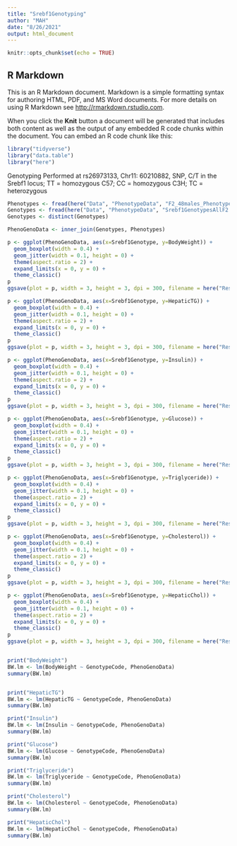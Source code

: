 ```yaml
---
title: "Srebf1Genotyping"
author: "MAH"
date: "8/26/2021"
output: html_document
---
```


```r
knitr::opts_chunk$set(echo = TRUE)
```

## R Markdown

This is an R Markdown document. Markdown is a simple formatting syntax for authoring HTML, PDF, and MS Word documents. For more details on using R Markdown see <http://rmarkdown.rstudio.com>.

When you click the **Knit** button a document will be generated that includes both content as well as the output of any embedded R code chunks within the document. You can embed an R code chunk like this:


```r

library("tidyverse")
library("data.table")
library("here")


```



Genotyping Performed at rs26973133, Chr11: 60210882, SNP, C/T in the Srebf1 locus; TT = homozygous C57; CC = homozygous C3H; TC = heterozygous

```r

Phenotypes <- fread(here("Data", "PhenotypeData", "F2_48males_Phenotype_all.txt"))
Genotypes <- fread(here("Data", "PhenotypeData", "Srebf1GenotypesAllF2.txt"))
Genotypes <- distinct(Genotypes)

PhenoGenoData <- inner_join(Genotypes, Phenotypes)

p <- ggplot(PhenoGenoData, aes(x=Srebf1Genotype, y=BodyWeight)) +
  geom_boxplot(width = 0.4) +
  geom_jitter(width = 0.1, height = 0) +
  theme(aspect.ratio = 2) +
  expand_limits(x = 0, y = 0) +
  theme_classic()
p
ggsave(plot = p, width = 3, height = 3, dpi = 300, filename = here("Results", "Srebf1", "BW.pdf"))

p <- ggplot(PhenoGenoData, aes(x=Srebf1Genotype, y=HepaticTG)) +
  geom_boxplot(width = 0.4) +
  geom_jitter(width = 0.1, height = 0) +
  theme(aspect.ratio = 2) +
  expand_limits(x = 0, y = 0) +
  theme_classic()
p
ggsave(plot = p, width = 3, height = 3, dpi = 300, filename = here("Results", "Srebf1", "HepaticTG.pdf"))

p <- ggplot(PhenoGenoData, aes(x=Srebf1Genotype, y=Insulin)) +
  geom_boxplot(width = 0.4) +
  geom_jitter(width = 0.1, height = 0) +
  theme(aspect.ratio = 2) +
  expand_limits(x = 0, y = 0) +
  theme_classic()
p
ggsave(plot = p, width = 3, height = 3, dpi = 300, filename = here("Results", "Srebf1", "Insulin.pdf"))

p <- ggplot(PhenoGenoData, aes(x=Srebf1Genotype, y=Glucose)) +
  geom_boxplot(width = 0.4) +
  geom_jitter(width = 0.1, height = 0) +
  theme(aspect.ratio = 2) +
  expand_limits(x = 0, y = 0) +
  theme_classic()
p
ggsave(plot = p, width = 3, height = 3, dpi = 300, filename = here("Results", "Srebf1", "Glucose.pdf"))

p <- ggplot(PhenoGenoData, aes(x=Srebf1Genotype, y=Triglyceride)) +
  geom_boxplot(width = 0.4) +
  geom_jitter(width = 0.1, height = 0) +
  theme(aspect.ratio = 2) +
  expand_limits(x = 0, y = 0) +
  theme_classic()
p
ggsave(plot = p, width = 3, height = 3, dpi = 300, filename = here("Results", "Srebf1", "Triglyceride.pdf"))

p <- ggplot(PhenoGenoData, aes(x=Srebf1Genotype, y=Cholesterol)) +
  geom_boxplot(width = 0.4) +
  geom_jitter(width = 0.1, height = 0) +
  theme(aspect.ratio = 2) +
  expand_limits(x = 0, y = 0) +
  theme_classic()
p
ggsave(plot = p, width = 3, height = 3, dpi = 300, filename = here("Results", "Srebf1", "Cholesterol.pdf"))

p <- ggplot(PhenoGenoData, aes(x=Srebf1Genotype, y=HepaticChol)) +
  geom_boxplot(width = 0.4) +
  geom_jitter(width = 0.1, height = 0) +
  theme(aspect.ratio = 2) +
  expand_limits(x = 0, y = 0) +
  theme_classic()
p
ggsave(plot = p, width = 3, height = 3, dpi = 300, filename = here("Results", "Srebf1", "HepaticChol.pdf"))


print("BodyWeight")
BW.lm <- lm(BodyWeight ~ GenotypeCode, PhenoGenoData)
summary(BW.lm)


print("HepaticTG")
BW.lm <- lm(HepaticTG ~ GenotypeCode, PhenoGenoData)
summary(BW.lm)

print("Insulin")
BW.lm <- lm(Insulin ~ GenotypeCode, PhenoGenoData)
summary(BW.lm)

print("Glucose")
BW.lm <- lm(Glucose ~ GenotypeCode, PhenoGenoData)
summary(BW.lm)

print("Triglyceride")
BW.lm <- lm(Triglyceride ~ GenotypeCode, PhenoGenoData)
summary(BW.lm)

print("Cholesterol")
BW.lm <- lm(Cholesterol ~ GenotypeCode, PhenoGenoData)
summary(BW.lm)

print("HepaticChol")
BW.lm <- lm(HepaticChol ~ GenotypeCode, PhenoGenoData)
summary(BW.lm)





```


